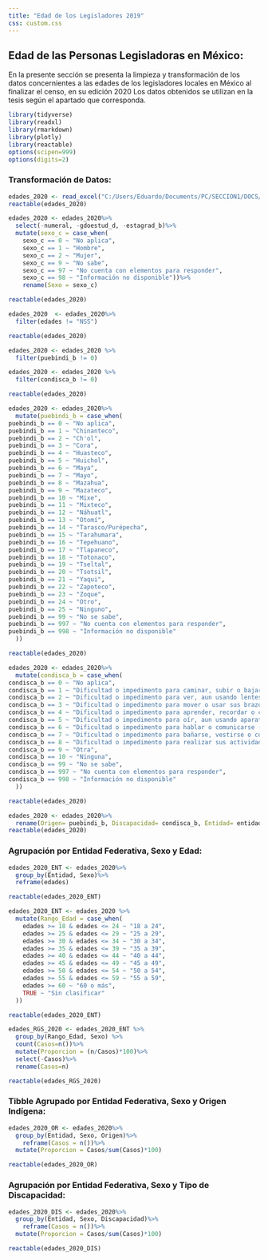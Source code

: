 ---
title: "Edad de los Legisladores 2019"
css: custom.css
---

## Edad de las Personas Legisladoras en México:

En la presente sección se presenta la limpieza y transformación de los datos concernientes a las edades de los legisladores locales en México al finalizar el censo, en su edición 2020 Los datos obtenidos se utilizan en la tesis según el apartado que corresponda.

```{r}
library(tidyverse)
library(readxl)
library(rmarkdown)
library(plotly)
library(reactable)
options(scipen=999)
options(digits=2)
```

### Transformación de Datos:

```{r}
edades_2020 <- read_excel("C:/Users/Eduardo/Documents/PC/SECCION1/DOCS/Tesis/Edad/edad_20201.xlsx")
reactable(edades_2020)
```

```{r}
edades_2020 <- edades_2020%>%
  select(-numeral, -gdoestud_d, -estagrad_b)%>%
  mutate(sexo_c = case_when(
    sexo_c == 0 ~ "No aplica",
    sexo_c == 1 ~ "Hombre",
    sexo_c == 2 ~ "Mujer",
    sexo_c == 9 ~ "No sabe",
    sexo_c == 97 ~ "No cuenta con elementos para responder",
    sexo_c == 98 ~ "Información no disponible"))%>%
    rename(Sexo = sexo_c)

reactable(edades_2020)
```

```{r}
edades_2020  <- edades_2020%>%
  filter(edades != "NSS")

reactable(edades_2020)
```

```{r}
edades_2020 <- edades_2020 %>%
  filter(puebindi_b != 0)

edades_2020 <- edades_2020 %>%
  filter(condisca_b != 0)

reactable(edades_2020)
```

```{r}
edades_2020 <- edades_2020%>%
  mutate(puebindi_b = case_when(
puebindi_b == 0 ~ "No aplica",
puebindi_b == 1 ~ "Chinanteco",
puebindi_b == 2 ~ "Ch'ol",
puebindi_b == 3 ~ "Cora",
puebindi_b == 4 ~ "Huasteco",
puebindi_b == 5 ~ "Huichol",
puebindi_b == 6 ~ "Maya",
puebindi_b == 7 ~ "Mayo",
puebindi_b == 8 ~ "Mazahua",
puebindi_b == 9 ~ "Mazateco",
puebindi_b == 10 ~ "Mixe",
puebindi_b == 11 ~ "Mixteco",
puebindi_b == 12 ~ "Náhuatl",
puebindi_b == 13 ~ "Otomí",
puebindi_b == 14 ~ "Tarasco/Purépecha",
puebindi_b == 15 ~ "Tarahumara",
puebindi_b == 16 ~ "Tepehuano",
puebindi_b == 17 ~ "Tlapaneco",
puebindi_b == 18 ~ "Totonaco",
puebindi_b == 19 ~ "Tseltal",
puebindi_b == 20 ~ "Tsotsil",
puebindi_b == 21 ~ "Yaqui",
puebindi_b == 22 ~ "Zapoteco",
puebindi_b == 23 ~ "Zoque",
puebindi_b == 24 ~ "Otro",
puebindi_b == 25 ~ "Ninguno",
puebindi_b == 99 ~ "No se sabe",
puebindi_b == 997 ~ "No cuenta con elementos para responder",
puebindi_b == 998 ~ "Información no disponible"
  ))

reactable(edades_2020)
```

```{r}
edades_2020 <- edades_2020%>%
  mutate(condisca_b = case_when(
condisca_b == 0 ~ "No aplica",
condisca_b == 1 ~ "Dificultad o impedimento para caminar, subir o bajar escalones usando sus piernas",
condisca_b == 2 ~ "Dificultad o impedimento para ver, aun usando lentes",
condisca_b == 3 ~ "Dificultad o impedimento para mover o usar sus brazos o manos",
condisca_b == 4 ~ "Dificultad o impedimento para aprender, recordar o concentrarse por alguna condición intelectual, por ejemplo síndrome de Down",
condisca_b == 5 ~ "Dificultad o impedimento para oír, aun usando aparato auditivo",
condisca_b == 6 ~ "Dificultad o impedimento para hablar o comunicarse (entender o ser entendido(a) por otros)",
condisca_b == 7 ~ "Dificultad o impedimento para bañarse, vestirse o comer",
condisca_b == 8 ~ "Dificultad o impedimento para realizar sus actividades diarias por alguna condicional emocional o mental, por ejemplo esquizofrenia o depresión",
condisca_b == 9 ~ "Otra",
condisca_b == 10 ~ "Ninguna",
condisca_b == 99 ~ "No se sabe",
condisca_b == 997 ~ "No cuenta con elementos para responder",
condisca_b == 998 ~ "Información no disponible"
  ))

reactable(edades_2020)
```

```{r}
edades_2020 <- edades_2020%>%
  rename(Origen= puebindi_b, Discapacidad= condisca_b, Entidad= entidad_a)
reactable(edades_2020)
```

### Agrupación por Entidad Federativa, Sexo y Edad:

```{r}
edades_2020_ENT <- edades_2020%>%
  group_by(Entidad, Sexo)%>%
  reframe(edades)

reactable(edades_2020_ENT)
```

```{r}
edades_2020_ENT <- edades_2020 %>%
  mutate(Rango_Edad = case_when(
    edades >= 18 & edades <= 24 ~ "18 a 24",
    edades >= 25 & edades <= 29 ~ "25 a 29",
    edades >= 30 & edades <= 34 ~ "30 a 34",
    edades >= 35 & edades <= 39 ~ "35 a 39",
    edades >= 40 & edades <= 44 ~ "40 a 44",
    edades >= 45 & edades <= 49 ~ "45 a 49",
    edades >= 50 & edades <= 54 ~ "50 a 54",
    edades >= 55 & edades <= 59 ~ "55 a 59",
    edades >= 60 ~ "60 o más",
    TRUE ~ "Sin clasificar"
  ))

reactable(edades_2020_ENT)
```

```{r}
edades_RGS_2020 <- edades_2020_ENT %>%
  group_by(Rango_Edad, Sexo) %>%
  count(Casos=n())%>%
  mutate(Proporcion = (n/Casos)*100)%>%
  select(-Casos)%>%
  rename(Casos=n)

reactable(edades_RGS_2020)
```

### Tibble Agrupado por Entidad Federativa, Sexo y Origen Indígena:

```{r}
edades_2020_OR <- edades_2020%>%
  group_by(Entidad, Sexo, Origen)%>%
    reframe(Casos = n())%>%
  mutate(Proporcion = Casos/sum(Casos)*100)

reactable(edades_2020_OR)
```

### Agrupación por Entidad Federativa, Sexo y Tipo de Discapacidad:

```{r}
edades_2020_DIS <- edades_2020%>%
  group_by(Entidad, Sexo, Discapacidad)%>%
    reframe(Casos = n())%>%
  mutate(Proporcion = Casos/sum(Casos)*100)

reactable(edades_2020_DIS)
```
